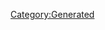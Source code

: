 {{Texts/Music
 |ID=100
 |MusicName=ねこ日記【MIRROR ver.】
 |OfficialName=ねこ日記
 |VocalName=ランカ・リー＝中島愛
 |VocalNameLF=ランカ・リー＝中島愛
 |Description=作品：マクロスF

歌手：ランカ・リー＝中島愛

作詞：一倉宏
作曲：菅野よう子
 |BuyURL=https://recochoku.jp/song/S20155998/
 |StoryDesc=下積みを重ねながら、ついに歌手としてデビューする
ことができたランカ。1人でも多くの人に知ってもらう
ため、街頭で精力的にプロモーションを行うのだった。

その後、映画への出演が決まり一躍人気のアイドルと
なったランカ。地道な活動こそが夢を繋いだのである。
 |StoryTitle=「この度、私デビューします」
 |BannerId=3
 |AnmStoreURL=https://anime.dmkt-sp.jp/animestore/ci_pc?workId=20494
}}
[[Category:Generated]]
